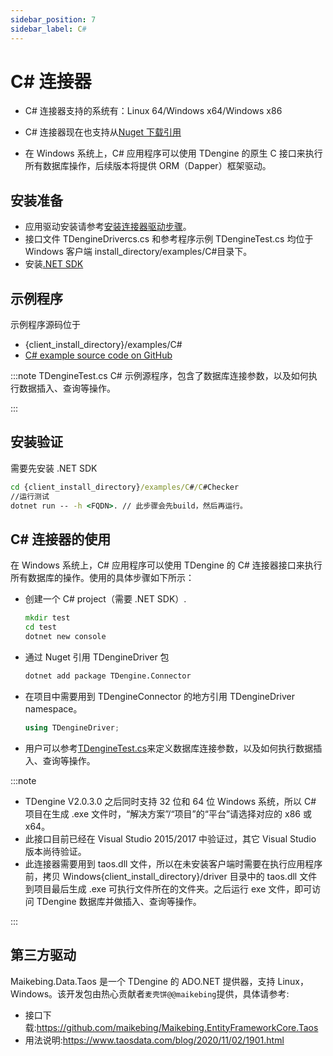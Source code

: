 ```yaml
---
sidebar_position: 7
sidebar_label: C#
---
```


# C# 连接器

- C# 连接器支持的系统有：Linux 64/Windows x64/Windows x86

- C# 连接器现在也支持从[Nuget 下载引用](https://www.nuget.org/packages/TDengine.Connector/)

- 在 Windows 系统上，C# 应用程序可以使用 TDengine 的原生 C 接口来执行所有数据库操作，后续版本将提供 ORM（Dapper）框架驱动。

## 安装准备

- 应用驱动安装请参考[安装连接器驱动步骤](https://www.taosdata.com/cn/documentation/connector#driver)。
- 接口文件 TDengineDrivercs.cs 和参考程序示例 TDengineTest.cs 均位于 Windows 客户端 install_directory/examples/C#目录下。
- 安装[.NET SDK](https://dotnet.microsoft.com/download)

## 示例程序

示例程序源码位于

- {client_install_directory}/examples/C#
- [C# example source code on GitHub](https://github.com/taosdata/TDengine/tree/develop/examples/C%23)

:::note
TDengineTest.cs C# 示例源程序，包含了数据库连接参数，以及如何执行数据插入、查询等操作。

:::

## 安装验证

需要先安装 .NET SDK

```cmd
cd {client_install_directory}/examples/C#/C#Checker
//运行测试
dotnet run -- -h <FQDN>. // 此步骤会先build，然后再运行。
```

## C# 连接器的使用

在 Windows 系统上，C# 应用程序可以使用 TDengine 的 C# 连接器接口来执行所有数据库的操作。使用的具体步骤如下所示：

- 创建一个 C# project（需要 .NET SDK）.

  ```cmd
  mkdir test
  cd test
  dotnet new console
  ```

- 通过 Nuget 引用 TDengineDriver 包

  ```cmd
  dotnet add package TDengine.Connector
  ```

- 在项目中需要用到 TDengineConnector 的地方引用 TDengineDriver namespace。

  ```cs
  using TDengineDriver;
  ```

- 用户可以参考[TDengineTest.cs](https://github.com/taosdata/TDengine/tree/develop/examples/C%2523/TDengineTest)来定义数据库连接参数，以及如何执行数据插入、查询等操作。

:::note

- TDengine V2.0.3.0 之后同时支持 32 位和 64 位 Windows 系统，所以 C# 项目在生成 .exe 文件时，“解决方案”/“项目”的“平台”请选择对应的 x86 或 x64。
- 此接口目前已经在 Visual Studio 2015/2017 中验证过，其它 Visual Studio 版本尚待验证。
- 此连接器需要用到 taos.dll 文件，所以在未安装客户端时需要在执行应用程序前，拷贝 Windows{client_install_directory}/driver 目录中的 taos.dll 文件到项目最后生成 .exe 可执行文件所在的文件夹。之后运行 exe 文件，即可访问 TDengine 数据库并做插入、查询等操作。

:::

## 第三方驱动

Maikebing.Data.Taos 是一个 TDengine 的 ADO.NET 提供器，支持 Linux，Windows。该开发包由热心贡献者`麦壳饼@@maikebing`提供，具体请参考:

- 接口下载:https://github.com/maikebing/Maikebing.EntityFrameworkCore.Taos
- 用法说明:https://www.taosdata.com/blog/2020/11/02/1901.html
